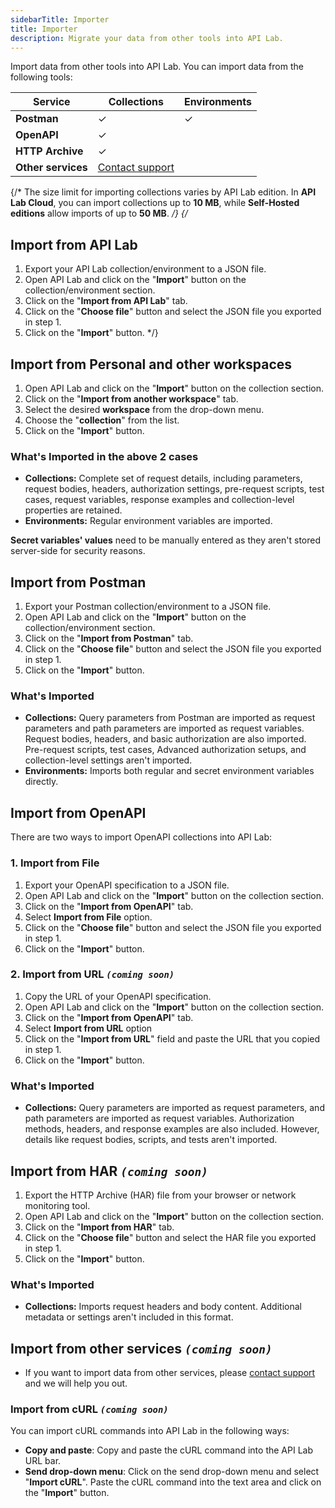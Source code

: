 ```yaml
---
sidebarTitle: Importer
title: Importer
description: Migrate your data from other tools into API Lab.
---
```


Import data from other tools into API Lab. You can import data from the following tools:

| Service            | Collections                                         | Environments |
| ------------------ | --------------------------------------------------- | ------------ |
| **Postman**        | ✓                                                   | ✓            |
| **OpenAPI**        | ✓                                                   |              |
| **HTTP Archive**   | ✓                                                   |              |
| **Other services** | [Contact support](/support/getting-started/contact) |              |

{/* <Note> The size limit for importing collections varies by API Lab edition. In **API Lab Cloud**, you can import collections up to **10 MB**, while **Self-Hosted editions** allow imports of up to **50 MB**. </Note> */}
{/* 
## Import from API Lab

1. Export your API Lab collection/environment to a JSON file.
2. Open API Lab and click on the "**Import**" button on the collection/environment section.
3. Click on the "**Import from API Lab**" tab.
4. Click on the "**Choose file**" button and select the JSON file you exported in step 1.
5. Click on the "**Import**" button. */}

## Import from Personal and other workspaces

1. Open API Lab and click on the "**Import**" button on the collection section.
2. Click on the "**Import from another workspace**" tab.
3. Select the desired **workspace** from the drop-down menu.
4. Choose the "**collection**" from the list.
5. Click on the "**Import**" button.

### <Icon icon="download" iconType="solid" />  What's Imported in the above 2 cases
- **Collections:** Complete set of request details, including parameters, request bodies, headers, authorization settings, pre-request scripts, test cases, request variables, response examples and collection-level properties are retained.
- **Environments:** Regular environment variables are imported.

<Info> **Secret variables' values** need to be manually entered as they aren't stored server-side for security reasons. </Info>

## Import from Postman

1. Export your Postman collection/environment to a JSON file.
2. Open API Lab and click on the "**Import**" button on the collection/environment section.
3. Click on the "**Import from Postman**" tab.
4. Click on the "**Choose file**" button and select the JSON file you exported in step 1.
5. Click on the "**Import**" button.

### <Icon icon="download" iconType="solid" />  What's Imported
- **Collections:** Query parameters from Postman are imported as request parameters and path parameters are imported as request variables. Request bodies, headers, and basic authorization are also imported. Pre-request scripts, test cases, Advanced authorization setups, and collection-level settings aren't imported.
- **Environments:** Imports both regular and secret environment variables directly.

## Import from OpenAPI

There are two ways to import OpenAPI collections into API Lab:

### 1. Import from File
1. Export your OpenAPI specification to a JSON file.
2. Open API Lab and click on the "**Import**" button on the collection section.
3. Click on the "**Import from OpenAPI**" tab.
4. Select **Import from File** option.
5. Click on the "**Choose file**" button and select the JSON file you exported in step 1.
6. Click on the "**Import**" button.

### 2. Import from URL *`(coming soon)`*
1. Copy the URL of your OpenAPI specification.
2. Open API Lab and click on the "**Import**" button on the collection section.
3. Click on the "**Import from OpenAPI**" tab.
4. Select **Import from URL** option
5. Click on the "**Import from URL**" field and paste the URL that you copied in step 1.
6. Click on the "**Import**" button.

### <Icon icon="download" iconType="solid" />  What's Imported
- **Collections:** Query parameters are imported as request parameters, and path parameters are imported as request variables. Authorization methods, headers, and response examples are also included. However, details like request bodies, scripts, and tests aren't imported.

## Import from HAR *`(coming soon)`*

1. Export the HTTP Archive (HAR) file from your browser or network monitoring tool.
2. Open API Lab and click on the "**Import**" button on the collection section.
3. Click on the "**Import from HAR**" tab.
4. Click on the "**Choose file**" button and select the HAR file you exported in step 1.
5. Click on the "**Import**" button.

### <Icon icon="download" iconType="solid" />  What's Imported
- **Collections:** Imports request headers and body content. Additional metadata or settings aren't included in this format.

## Import from other services *`(coming soon)`*

- If you want to import data from other services, please [contact support](/support/getting-started/contact) and we will help you out.

### Import from cURL *`(coming soon)`*

You can import cURL commands into API Lab in the following ways:

- **Copy and paste**: Copy and paste the cURL command into the API Lab URL bar.
- **Send drop-down menu**: Click on the send drop-down menu and select "**Import cURL**". Paste the cURL command into the text area and click on the "**Import**" button.